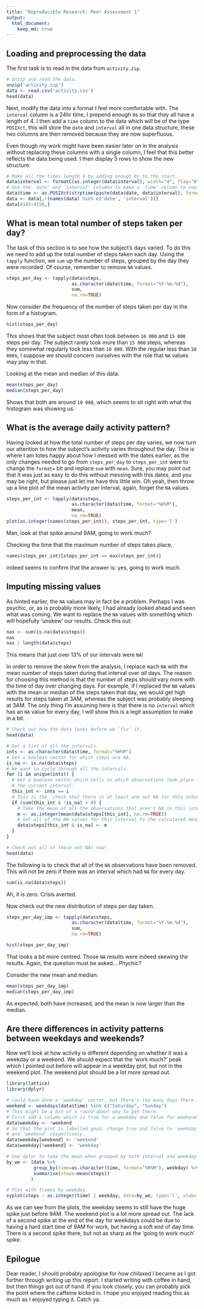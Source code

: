 ```yaml
---
title: "Reproducible Research: Peer Assessment 1"
output: 
  html_document:
    keep_md: true
---
```



## Loading and preprocessing the data
The first task is to read in the data from `activity.zip`.

```r
# Unzip and read the data.
unzip('activity.zip')
data <- read.csv('activity.csv')
head(data)
```

Next, modify the data into a format I feel more comfortable with.
The `interval` column is a 24hr time, I prepend enough `0`s so that they all have a length of 4.
I then add a `time` column to the data which will be of the type `POSIXct`, this will store the `date` and `interval` all in one data structure, these two columns are then removed because they are now superfluous.

Even though my work might have been easier later on in the analysis without replacing these columns with a single column, I feel that this better reflects the data being used.
I then display 5 rows to show the new structure.

```r
# Make all the times length 4 by adding enough 0s to the start.
data$interval <- formatC(as.integer(data$interval), width="4", flag="0")
# Use the `date' and `interval' columns to make a `time' column to replace both.
data$time <- as.POSIXct(strptime(paste(data$date, data$interval), format="%Y-%m-%d %H%M"))
data <- data[,!(names(data) %in% c('date', 'interval'))]
data[4145:4150,]
```


## What is mean total number of steps taken per day?
The task of this section is to see how the subject's days varied.
To do this we need to add up the total number of steps taken each day.
Using the `tapply` function, we `sum` up the number of steps, grouped by the day they were recorded.
Of course, remember to remove `NA` values.

```r
steps_per_day <- tapply(data$steps,
                        as.character(data$time, format="%Y-%m-%d"),
                        sum,
                        na.rm=TRUE)
```

Now consider the frequency of the number of steps taken per day in the form of a histogram.

```r
hist(steps_per_day)
```

This shows that the subject most often took between `10 000` and `15 000` steps per day.
The subject rarely took more than `15 000` steps, whereas they somewhat regularly took less than `10 000`.
With the regular less than `10 000`s, I suppose we should concern ourselves with the role that `NA` values may play in that.

Looking at the mean and median of this data:

```r
mean(steps_per_day)
median(steps_per_day)
```

Shows that both are around `10 000`, which seems to sit right with what the histogram was showing us.

## What is the average daily activity pattern?
Having looked at how the total number of steps per day varies, we now turn our attention to how the subject's activity varies throughout the day.
This is where I am totes happy about how I messed with the dates earlier, as the only changes needed to go from `steps_per_day` to `steps_per_int` were to change the `format=` bit and replace `sum` with `mean`.
Sure, you may point out that it was just as easy to do this without messing with this dates, and you may be right, but please just let me have this little win.
Oh yeah, then throw up a line plot of the mean activity per interval, again, forget the `NA` values.

```r
steps_per_int <- tapply(data$steps,
                        as.character(data$time, format="%H%M"),
                        mean,
                        na.rm=TRUE)
plot(as.integer(names(steps_per_int)), steps_per_int, type='l')
```

Man, look at that spike around 9AM, going to work much?

Checking the time that the maximum number of steps takes place,

```r
names(steps_per_int)[steps_per_int == max(steps_per_int)]
```

indeed seems to confirm that the answer is: yes, going to work much.


## Imputing missing values
As hinted earlier, the `NA` values may in fact be a problem.
Perhaps I was psychic, or, as is probably more likely, I had already looked ahead and seen what was coming.
We want to replace the `NA` values with something which will hopefully 'unskew' our results.
Check this out:

```r
nas <- sum(is.na(data$steps))
nas
nas / length(data$steps)
```

This means that just over 13% of our intervals were `NA`!

In order to remove the skew from the analysis, I replace each `NA` with the mean number of steps taken during that interval over *all* days.
The reason for choosing this method is that the number of steps should vary more with the time of day over changing days.
For example, if I replaced the `NA` values with the mean or median of the steps taken that day, we would get high results for steps taken at 3AM, whereas the subject was probably sleeping at 3AM.
The only thing I'm assuming here is that there is no `interval` which has an `NA` value for every day, I will show this is a legit assumption to make in a bit.

```r
# Check out how the data looks before we `fix' it.
head(data)

# Get a list of all the intervals.
ints <- as.character(data$time, format="%H%M")
# Get a boolean vector for which steps are NA.
is_na <- is.na(data$steps)
# We want to cycle through all the intervals.
for (i in unique(ints)) {
  # Get a boolean vector which tells us which observations took place for
  # the current interval.
  this_int <- ints == i
  # This is the `check that there is at least one not NA for this interval'.
  if (sum(this_int & !is_na) > 0) {
    # Take the mean of all the obvervations that aren't NA in this interval.
    m <- as.integer(mean(data$steps[this_int], na.rm=TRUE))
    # Set all of the NA values for this interval to the calculated mean.
    data$steps[this_int & is_na] <- m
  }
}

# Check out all of these not NAs now!
head(data)
```

The following is to check that all of the `NA` observations have been removed.
This will *not* be zero if there was an interval which had `NA` for every day.

```r
sum(is.na(data$steps))
```

Ah, it is zero.
Crisis averted.

Now check out the new distribution of steps per day taken.

```r
steps_per_day_imp <- tapply(data$steps,
                        as.character(data$time, format="%Y-%m-%d"),
                        sum,
                        na.rm=TRUE)

hist(steps_per_day_imp)
```

That looks a bit more centred.
Those `NA` results were indeed skewing the results.
Again, the question must be asked...
Phychic?

Consider the new mean and median:

```r
mean(steps_per_day_imp)
median(steps_per_day_imp)
```

As expected, both have increased, and the mean is now larger than the median.

## Are there differences in activity patterns between weekdays and weekends?
Now we'll look at how activity is different depending on whether it was a weekday or a weekend.
We should expect that the 'work much?' peak which I pointed out before will appear in a weekday plot, but not in the weekend plot.
The weekend plot should be a lot more spread out.

```r
library(lattice)
library(dplyr)
```
```r
# Could have done a `weekday' vector, but there's too many days there.
weekend <- weekdays(data$time) %in% c("Saturday", "Sunday")
# This might be a bit of a round-about way to get there.
# First add a column which is true for a weekday and false for weekend.
data$weekday <- !weekend
# So that the plot is labelled good, change true and false to 'weekday'
# and 'weekend' respectively.
data$weekday[weekend] <- 'weekend'
data$weekday[!weekend] <- 'weekday'

# Use dplyr to take the mean when grouped by both interval and weekday.
by_we <- (data %>%
          group_by(time=as.character(time, format="%H%M"), weekday) %>%
          summarise(steps=mean(steps))
         )

# Plot with frames by weekday.
xyplot(steps ~ as.integer(time) | weekday, data=by_we, type='l', xlab='Time')

```

As we can see from the plots, the weekday seems to still have the huge spike just before 9AM.
The weekend plot is a lot more spread out.
The lack of a second spike at the end of the day for weekdays could be due to having a hard start time of 9AM for work, but having a soft end of day time.
There is a second spike there, but not as sharp as the 'going to work much' spike.

## Epilogue
Dear reader, I should probably apologise for how chilaxed I became as I got further through writing up this report.
I started writing with coffee in hand, but then things got out of hand.
If you look closely, you can probably pick the point where the caffeine kicked in.
I hope you enjoyed reading this as much as I enjoyed typing it.
Catch ya.
